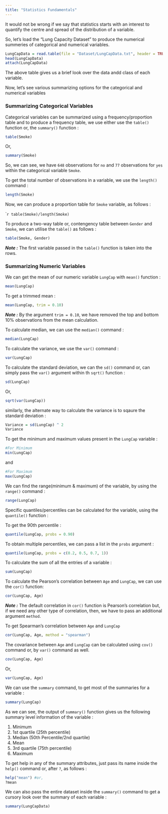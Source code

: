 ```yaml
---
title: "Statistics Fundamentals"
---
```


It would not be wrong if we say that statistics starts with an interest to quantify the centre and spread of the distribution of a variable.

So, let's load the "Lung Capacity Dataset" to produce the numerical summeries of categorical and numerical variables.

```r
LungCapData = read.table(file = "Dataset/LungCapData.txt", header = TRUE, sep = "\t")
head(LungCapData)
attach(LungCapData)
```
The above table gives us a brief look over the data andd class of each variable.

Now, let's see various summarizing options for the categorical and numerical variables


### Summarizing Categorical Variables


Categorical variables can be summarized using a frequency/proportion table and to produce a frequency table, we use either use the `table()` function or, the `summary()` function :

```r
table(Smoke)
```
Or,

```r
summary(Smoke)
```

So, we can see, we have `648` observations for `no` and `77` observations for `yes` within the categorical variable `Smoke`.

To get the total number of observations in a variable, we use the `length()` command :

```r
length(Smoke)
```

Now, we can produce a proportion table for `Smoke` variable, as follows :

````r
table(Smoke)/length(Smoke)
```

To produce a two-way table or, contengency table between `Gender` and `Smoke`, we can utilise the `table()` as follows :

```r
table(Smoke, Gender)
```

***Note :*** The first variable passed in the `table()` function is taken into the rows.

### Summarizing Numeric Variables

We can get the mean of our numeric variable `LungCap` with `mean()` function :

```r
mean(LungCap)
```
To get a trimmed mean :

```r
mean(LungCap, trim = 0.10)
```
***Note :*** By the argument `trim = 0.10`, we have removed the top and bottom 10% observations from the mean calculation.

To calculate median, we can use the `median()` command :

```r
median(LungCap)
```
To calculate the variance, we use the `var()` command :

```r
var(LungCap)
```

To calculate the standard deviation, we can the `sd()` command or, can simply pass the `var()` argument within th `sqrt()` function :

```r
sd(LungCap)
```
Or, 

```r
sqrt(var(LungCap))
```

similarly, the alternate way to calculate the variance is to sqaure the standard deviation :

```r
Variance = sd(LungCap) ^ 2
Variance
```

To get the minimum and maximum values present in the `LungCap` variable :

```r
#For Minimum
min(LungCap)
```
and 
```r
#For Maximum
max(LungCap)
```

We can find the range(minimum & maximum) of the variable, by using the `range()` command :

```r
range(LungCap)
```

Specific quantiles/percentiles can be calculated for the variable, using the `quantile()` function :

To get the 90th percentile :

```r
quantile(LungCap, probs = 0.90)
```
To obtain multiple percentiles, we can pass a list in the `probs` argument :

```r
quantile(LungCap, probs = c(0.2, 0.5, 0.7, 1))
```

To calculate the sum of all the entries of a variable :

```r
sum(LungCap)
```

To calculate the Pearson's correlation between `Age` and `LungCap`, we can use the `cor()` function:

```r
cor(LungCap, Age)
```

***Note :*** The default correlation in `cor()` function is Pearson's correlation but, if we need any other type of correlation, then, we have to pass an additional argument `method`.

To get Spearman's correlation between `Age` and `LungCap`

```r
cor(LungCap, Age, method = "spearman")
```

The covariance between `Age` and `LungCap` can be calculated using `cov()` command or, by `var()` command as well.

```r
cov(LungCap, Age)
```
Or,

```r
var(LungCap, Age)
```

We can use the `summary` command, to get most of the summaries for a variable :


```r
summary(LungCap)
```

As we can see, the output of `summary()` function gives us the following summary level information of the variable :

1. Minimum
2. 1st quartile (25th percentile)
3. Median (50th Percentile/2nd quartile)
4. Mean
5. 3rd quartile (75th percentile)
6. Maximum

To get help in any of the summary attributes, just pass its name inside the `help()` command or, after `?`, as follows :

```r
help("mean") #or,
?mean
```

We can also pass the entire dataset inside the `summary()` command to get a cursory look over the summary of each variable :

```r
summary(LungCapData)
```

















